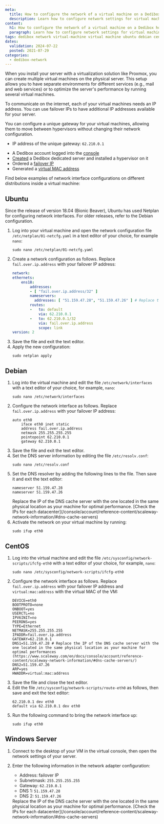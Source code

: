 ```yaml
---
meta:
  title: How to configure the network of a virtual machine on a Dedibox host
  description: Learn how to configure network settings for virtual machines on various operating systems, including Ubuntu, Debian, CentOS, and Windows Server. 
content:
  h1: How to configure the network of a virtual machine on a Dedibox host
  paragraph: Learn how to configure network settings for virtual machines on various operating systems, including Ubuntu, Debian, CentOS, and Windows Server. 
tags: dedibox network virtual-machine virtual machine ubuntu debian centOS windows-server
dates:
  validation: 2024-07-22
  posted: 2021-07-29
categories:
  - dedibox-network
---
```


When you install your server with a virtualization solution like Proxmox, you can create multiple virtual machines on the physical server. This setup allows you to have separate environments for different services (e.g., mail and web services) or to optimize the server's performance by running several virtual machines.

To communicate on the internet, each of your virtual machines needs an IP address. You can use failover IPs to have additional IP addresses available for your server.

<Message type="tip">
  You can configure a unique gateway for your virtual machines, allowing them to move between hypervisors without changing their network configuration.

  * IP address of the unique gateway: `62.210.0.1`
</Message>

<Macro id="requirements" />

- A Dedibox account logged into the [console](https://console.online.net/)
- [Created](/dedibox/dedicated-servers/how-to/order-a-server/) a Dedibox dedicated server and installed a hypervisor on it
- Ordered a [failover IP](/dedibox-network/ip-failover/concepts/#failover-ips)
- Generated a [virtual MAC address](/dedibox-network/ip-failover/concepts/#virtual-mac-address)

Find below examples of network interface configurations on different distributions inside a virtual machine:

## Ubuntu

Since the release of version 18.04 (Bionic Beaver), Ubuntu has used Netplan for configuring network interfaces. For older releases, refer to the Debian configuration.

1. Log into your virtual machine and open the network configuration file `/etc/netplan/01-netcfg.yaml` in a text editor of your choice, for example `nano`:
    ```
    sudo nano /etc/netplan/01-netcfg.yaml
    ```
2. Create a network configuration as follows. Replace `fail.over.ip.address` with your failover IP address:
    ```yaml
    network:
    ethernets:
        ens18:
            addresses:
            - [ "fail.over.ip.address/32" ]
            nameservers:
              addresses: [ "51.159.47.28", "51.159.47.26" ] # Replace the IP of the DNS cache server with the one located in the same physical location as your machine for optimal performances (https://www.scaleway.com/en/docs/console/account/reference-content/scaleway-network-information/#dns-cache-servers/)
            routes:
            -   to: default
                via: 62.210.0.1
            -   to: 62.210.0.1/32
                via: fail.over.ip.address
                scope: link
    version: 2
    ```
3. Save the file and exit the text editor.
4. Apply the new configuration:
    ```
    sudo netplan apply
    ```

## Debian

1. Log into the virtual machine and edit the file `/etc/network/interfaces` with a text editor of your choice, for example, `nano`:
    ```
    sudo nano /etc/network/interfaces
    ```
2. Configure the network interface as follows. Replace `fail.over.ip.address` with your failover IP address:
    ```
    auto eth0
        iface eth0 inet static
        address fail.over.ip.address
        netmask 255.255.255.255
        pointopoint 62.210.0.1
        gateway 62.210.0.1
    ```
3. Save the file and exit the text editor.
4. Set the DNS server information by editing the file `/etc/resolv.conf`:
    ```
    sudo nano /etc/resolv.conf
    ```
5. Set the DNS resolver by adding the following lines to the file. Then save it and exit the text editor:
    ```
    nameserver 51.159.47.28
    nameserver 51.159.47.26
    ```
    <Message type="tip">
      Replace the IP of the DNS cache server with the one located in the same physical location as your machine for optimal performance. [Check the IPs for each datacenter](/console/account/reference-content/scaleway-network-information/#dns-cache-servers)
    </Message>
6. Activate the network on your virtual machine by running:
    ```
    sudo ifup eth0
    ```

## CentOS

1. Log into the virtual machine and edit the file `/etc/sysconfig/network-scripts/ifcfg-eth0` with a text editor of your choice, for example, `nano`:
    ```
    sudo nano /etc/sysconfig/network-scripts/ifcfg-eth0
    ```
2. Configure the network interface as follows. Replace `fail.over.ip.address` with your failover IP address and `virtual:mac:address` with the virtual MAC of the VM:
    ```
    DEVICE=eth0
    BOOTPROTO=none
    ONBOOT=yes
    USERCTL=no
    IPV6INIT=no
    PEERDNS=yes
    TYPE=Ethernet
    NETMASK=255.255.255.255
    IPADDR=fail.over.ip.address
    GATEWAY=62.210.0.1
    DNS1=51.159.47.28 # Replace the IP of the DNS cache server with the one located in the same physical location as your machine for optimal performances (https://www.scaleway.com/en/docs/console/account/reference-content/scaleway-network-information/#dns-cache-servers/)
    DNS2=51.159.47.26
    ARP=yes
    HWADDR=virtual:mac:address
    ```
3. Save the file and close the text editor.
4. Edit the file `/etc/sysconfig/network-scripts/route-eth0` as follows, then save and exit the text editor:
    ```
    62.210.0.1 dev eth0
    default via 62.210.0.1 dev eth0
    ```
5. Run the following command to bring the network interface up:
    ```
    sudo ifup eth0
    ```

## Windows Server

1. Connect to the desktop of your VM in the virtual console, then open the network settings of your server.
2. Enter the following information in the network adapter configuration:
    * Address: failover IP
    * Subnetmask: `255.255.255.255`
    * Gateway: `62.210.0.1`
    * DNS 1: `51.159.47.28`
    * DNS 2: `51.159.47.26`

    <Message type="tip">
      Replace the IP of the DNS cache server with the one located in the same physical location as your machine for optimal performance. [Check the IPs for each datacenter](/console/account/reference-content/scaleway-network-information/#dns-cache-servers)
    </Message>
